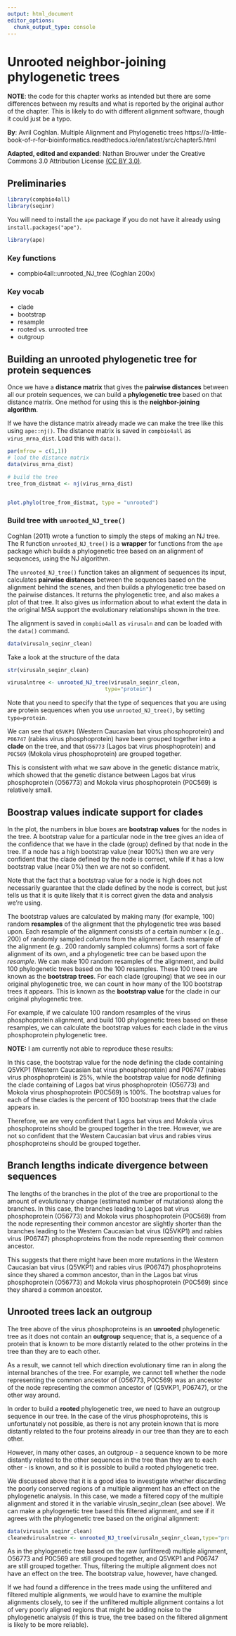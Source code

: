 ```yaml
---
output: html_document
editor_options: 
  chunk_output_type: console
---
```

# Unrooted neighbor-joining phylogenetic trees

**NOTE**: the code for this chapter works as intended but there are some differences between my results and what is reported by the original author of the chapter.  This is likely to do with different alignment software, though it could just be a typo.


**By**: Avril Coghlan.
Multiple Alignment and Phylogenetic trees
https://a-little-book-of-r-for-bioinformatics.readthedocs.io/en/latest/src/chapter5.html


**Adapted, edited and expanded**: Nathan Brouwer under the Creative Commons 3.0 Attribution License [(CC BY 3.0)](https://creativecommons.org/licenses/by/3.0/).

<!-- should make a intro to phylogenetic trees to preced this -->

## Preliminaries

```r
library(compbio4all)
library(seqinr)
```


You will need to install the `ape` package if you do not have it already using `install.packages("ape")`.
 
```r
library(ape)
```
 
 
### Key functions 

* compbio4all::unrooted_NJ_tree (Coghlan 200x)

### Key vocab

* clade
* bootstrap
* resample
* rooted vs. unrooted tree
* outgroup



## Building an unrooted phylogenetic tree for protein sequences

<!-- when distance matrices discussed? -->

Once we have a **distance matrix** that gives the **pairwise distances** between all our protein sequences, we can build a **phylogenetic tree** based on that distance matrix. One method for using this is the **neighbor-joining algorithm**.



If we have the distance matrix already made we can make the tree like this using `ape::nj()`.  The distance matrix is saved in `compbio4all` as `virus_mrna_dist`.  Load this with `data()`.
```r
par(mfrow = c(1,1))
# load the distance matrix
data(virus_mrna_dist)

# build the tree
tree_from_distmat <- nj(virus_mrna_dist)


plot.phylo(tree_from_distmat, type = "unrooted")
```


<!-- add bootstrapping? -->


### Build tree with `unrooted_NJ_tree()`

Coghlan (2011) wrote a function to simply the steps of making an NJ tree.  The R function `unrooted_NJ_tree()` is a **wrapper** for functions from the `ape` package which builds a phylogenetic tree based on an alignment of sequences, using the NJ algorithm.

The `unrooted_NJ_tree()` function takes an alignment of sequences its input, calculates **pairwise distances** between the sequences based on the alignment behind the scenes, and then builds a phylogenetic tree based on the pairwise distances. It returns the phylogenetic tree, and also makes a plot of that tree.  It also gives us information about to what extent the data in the original MSA support the evolutionary relationships shown in the tree.

The alignment is saved in `compbio4all` as `virusaln` and can be loaded with the `data()` command.

```r
data(virusaln_seqinr_clean)
```

Take a look at the structure of the data
```r
str(virusaln_seqinr_clean)
```


```r
virusalntree <- unrooted_NJ_tree(virusaln_seqinr_clean,
                               type="protein")
```

Note that you need to specify that the type of sequences that you are using are protein sequences when you use `unrooted_NJ_tree()`, by setting `type=protein`.  

We can see that `Q5VKP1` (Western Caucasian bat virus phosphoprotein) and `P06747` (rabies virus phosphoprotein) have been grouped together into a **clade** on the tree, and that `O56773` (Lagos bat virus phosphoprotein) and `P0C569` (Mokola virus phosphoprotein) are grouped together.

<!-- Where is genetic distance code? -->

This is consistent with what we saw above in the genetic distance matrix, which showed that the genetic distance between Lagos bat virus phosphoprotein (O56773) and Mokola virus phosphoprotein (P0C569) is relatively small.

## Boostrap values indicate support for clades

In the plot, the numbers in blue boxes are **bootstrap values** for the nodes in the tree.  A bootstrap value for a particular node in the tree gives an idea of the confidence that we have in the clade (group) defined by that node in the tree. If a node has a high bootstrap value (near 100%) then we are very confident that the clade defined by the node is correct, while if it has a low bootstrap value (near 0%) then we are not so confident.

Note that the fact that a bootstrap value for a node is high does not necessarily guarantee that the clade defined by the node is correct, but just tells us that it is quite likely that it is correct given the data and analysis we're using.

The bootstrap values are calculated by making many (for example, 100) random **resamples** of the alignment that the phylogenetic tree was based upon. Each resample of the alignment consists of a certain number x (e.g.. 200) of randomly sampled *columns* from the alignment. Each resample of the alignment (e.g.. 200 randomly sampled columns) forms a sort of fake alignment of its own, and a phylogenetic tree can be based upon the *resample*. We can make 100 random resamples of the alignment, and build 100 phylogenetic trees based on the 100 resamples. These 100 trees are known as the **bootstrap trees**. For each clade (grouping) that we see in our original phylogenetic tree, we can count in how many of the 100 bootstrap trees it appears. This is known as the **bootstrap value** for the clade in our original phylogenetic tree.

For example, if we calculate 100 random resamples of the virus phosphoprotein alignment, and build 100 phylogenetic trees based on these resamples, we can calculate the bootstrap values for each clade in the virus phosphoprotein phylogenetic tree.

**NOTE:** I am currently not able to reproduce these results:

In this case, the bootstrap value for the node defining the clade containing Q5VKP1 (Western Caucasian bat virus phosphoprotein) and P06747 (rabies virus phosphoprotein) is 25%, while the bootstrap value for node defining the clade containing of Lagos bat virus phosphoprotein (O56773) and Mokola virus phosphoprotein (P0C569) is 100%. The bootstrap values for each of these clades is the percent of 100 bootstrap trees that the clade appears in.

Therefore, we are very confident that Lagos bat virus and Mokola virus phosphoproteins should be grouped together in the tree. However, we are not so confident that the Western Caucasian bat virus and rabies virus phosphoproteins should be grouped together.

## Branch lengths indicate divergence between sequences

The lengths of the branches in the plot of the tree are proportional to the amount of evolutionary change (estimated number of mutations) along the branches.  In this case, the branches leading to Lagos bat virus phosphoprotein (O56773) and Mokola virus phosphoprotein (P0C569) from the node representing their common ancestor are slightly shorter than the branches leading to the Western Caucasian bat virus (Q5VKP1) and rabies virus (P06747) phosphoproteins from the node representing their common ancestor.

This suggests that there might have been more mutations in the Western Caucasian bat virus (Q5VKP1) and rabies virus (P06747) phosphoproteins since they shared a common ancestor, than in the Lagos bat virus phosphoprotein (O56773) and Mokola virus phosphoprotein (P0C569) since they shared a common ancestor.

## Unrooted trees lack an outgroup

The tree above of the virus phosphoproteins is an **unrooted** phylogenetic tree as it does not contain an **outgroup** sequence; that is, a sequence of a protein that is known to be more distantly related to the other proteins in the tree than they are to each other.

As a result, we cannot tell which direction evolutionary time ran in along the internal branches of the tree. For example, we cannot tell whether the node representing the common ancestor of (O56773, P0C569) was an ancestor of the node representing the common ancestor of (Q5VKP1, P06747), or the other way around.

In order to build a **rooted **phylogenetic tree, we need to have an outgroup sequence in our tree. In the case of the virus phosphoproteins, this is unfortunately not possible, as there is not any protein known that is more distantly related to the four proteins already in our tree than they are to each other.

However, in many other cases, an outgroup - a sequence known to be more distantly related to the other sequences in the tree than they are to each other - is known, and so it is possible to build a rooted phylogenetic tree.

We discussed above that it is a good idea to investigate whether discarding the poorly conserved regions of a multiple alignment has an effect on the phylogenetic analysis. In this case, we made a filtered copy of the multiple alignment and stored it in the variable virusln_seqinr_clean (see above). We can make a phylogenetic tree based this filtered alignment, and see if it agrees with the phylogenetic tree based on the original alignment:

```r
data(virusaln_seqinr_clean)
cleanedvirusalntree <- unrooted_NJ_tree(virusaln_seqinr_clean,type="protein")
```

As in the phylogenetic tree based on the raw (unfiltered) multiple alignment, O56773 and P0C569 are still grouped together, and Q5VKP1 and P06747 are still grouped together.  Thus, filtering the multiple alignment does not have an effect on the tree.  The bootstrap value, however, have changed.

If we had found a difference in the trees made using the unfiltered and filtered multiple alignments, we would have to examine the multiple alignments closely, to see if the unfiltered multiple alignment contains a lot of very poorly aligned regions that might be adding noise to the phylogenetic analysis (if this is true, the tree based on the filtered alignment is likely to be more reliable).

